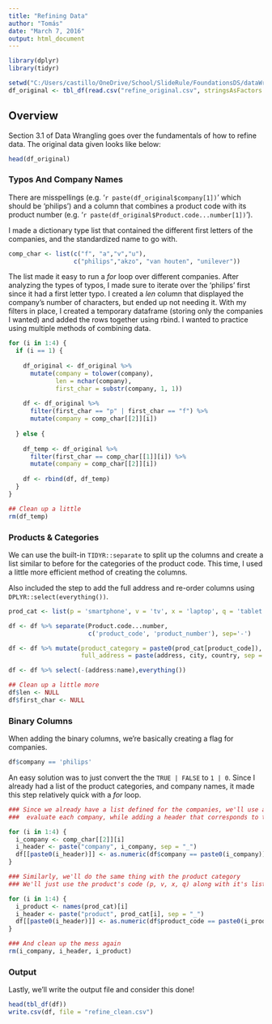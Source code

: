 ```yaml
---
title: "Refining Data"
author: "Tomás"
date: "March 7, 2016"
output: html_document
---
```

```r
library(dplyr)
library(tidyr)

setwd("C:/Users/castillo/OneDrive/School/SlideRule/FoundationsDS/dataWrangling/")
df_original <- tbl_df(read.csv("refine_original.csv", stringsAsFactors = F))
```
## Overview
Section 3.1 of Data Wrangling goes over the fundamentals of how to refine data. The original data given looks like below:

```r
head(df_original)
```

### Typos And Company Names

There are misspellings (e.g. '`r paste(df_original$company[1])`' which should be 'philips') and a
column that combines a product code with its product number (e.g. '`r paste(df_original$Product.code...number[1])`').

I made a dictionary type list that contained the different first letters of the companies, and the standardized name to go with.

```r
comp_char <- list(c("f", "a","v","u"), 
                  c("philips","akzo", "van houten", "unilever"))
```


The list made it easy to run a _for_ loop over different companies. After analyzing the types of typos, I made sure to iterate over the 'philips' first
since it had a first letter typo. I created a _len_ column that displayed the company's number of characters, but ended up not needing it.
With my filters in place, I created a temporary dataframe (storing only the companies I wanted) and added the rows together using rbind. I wanted to
practice using multiple methods of combining data.

```r
for (i in 1:4) {
  if (i == 1) {
    
    df_original <- df_original %>% 
      mutate(company = tolower(company), 
             len = nchar(company), 
             first_char = substr(company, 1, 1))
    
    df <- df_original %>% 
      filter(first_char == "p" | first_char == "f") %>% 
      mutate(company = comp_char[[2]][i])
    
  } else {
    
    df_temp <- df_original %>% 
      filter(first_char == comp_char[[1]][i]) %>% 
      mutate(company = comp_char[[2]][i])
    
    df <- rbind(df, df_temp)
  }
}

## Clean up a little
rm(df_temp)
```

### Products & Categories

We can use the built-in `TIDYR::separate` to split up the columns and create a list similar to before for the categories of the product code.
This time, I used a little more efficient method of creating the columns.

Also included the step to add the full address and re-order columns using `DPLYR::select(everything())`.

```r
prod_cat <- list(p = 'smartphone', v = 'tv', x = 'laptop', q = 'tablet')

df <- df %>% separate(Product.code...number, 
                      c('product_code', 'product_number'), sep='-')

df <- df %>% mutate(product_category = paste0(prod_cat[product_code]), 
                    full_address = paste(address, city, country, sep = ","))

df <- df %>% select(-(address:name),everything())

## Clean up a little more
df$len <- NULL
df$first_char <- NULL
```

### Binary Columns

When adding the binary columns, we're basically creating a flag for companies.

```r
df$company == 'philips'
```

An easy solution was to just convert the the `TRUE | FALSE` to `1 | 0`. Since I already had a list of the product categories, and company names, it made this step relatively quick with a _for_ loop.

```r
### Since we already have a list defined for the companies, we'll use a for loop to go through each one and
###  evaluate each company, while adding a header that corresponds to the company we're evaluating

for (i in 1:4) {
  i_company <- comp_char[[2]][i]
  i_header <- paste("company", i_company, sep = "_")
  df[[paste0(i_header)]] <- as.numeric(df$company == paste0(i_company))
}

### Similarly, we'll do the same thing with the product category
### We'll just use the product's code (p, v, x, q) along with it's list we created earlier

for (i in 1:4) {
  i_product <- names(prod_cat)[i]
  i_header <- paste("product", prod_cat[i], sep = "_")
  df[[paste0(i_header)]] <- as.numeric(df$product_code == paste0(i_product))
}

### And clean up the mess again
rm(i_company, i_header, i_product)
```

### Output

Lastly, we'll write the output file and consider this done!

```r
head(tbl_df(df))
write.csv(df, file = "refine_clean.csv")
```
